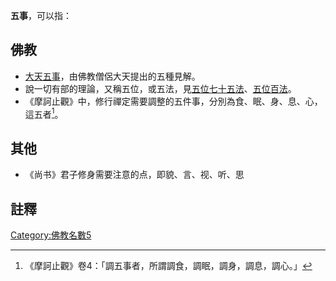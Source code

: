'''五事'''，可以指：
==佛教==
* [[大天五事|大天五事]]，由佛教僧侶大天提出的五種見解。
* 說一切有部的理論，又稱五位，或五法，見[[五位七十五法|五位七十五法]]、[[五位百法|五位百法]]。
*《摩訶止觀》中，修行禪定需要調整的五件事，分別為食、眠、身、息、心，這五者<ref>《摩訶止觀》卷4：「調五事者，所謂調食，調眠，調身，調息，調心。」</ref>。
==其他==
*《尚书》君子修身需要注意的点，即貌、言、视、听、思
==註釋==
{{reflist}}
{{disambig|A|Cat=二字译名消歧义}}
[[Category:佛教名數5|Category:佛教名數5]]